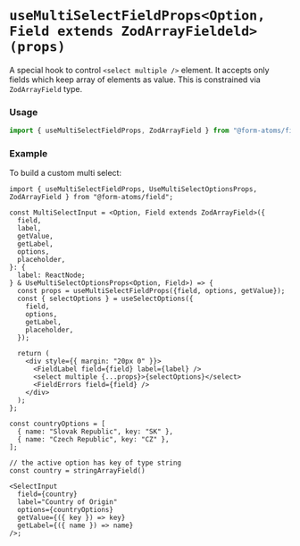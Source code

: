 
<Meta title="hooks/useMultiSelectFieldProps" />

# `useMultiSelectFieldProps<Option, Field extends ZodArrayFieldeld>(props)`

A special hook to control `<select multiple />` element. It accepts only fields which keep array of elements as value.
This is constrained via `ZodArrayField` type.

### Usage

```ts
import { useMultiSelectFieldProps, ZodArrayField } from "@form-atoms/field";
```

### Example

To build a custom multi select:

```tsx
import { useMultiSelectFieldProps, UseMultiSelectOptionsProps, ZodArrayField } from "@form-atoms/field";

const MultiSelectInput = <Option, Field extends ZodArrayField>({
  field,
  label,
  getValue,
  getLabel,
  options,
  placeholder,
}: {
  label: ReactNode;
} & UseMultiSelectOptionsProps<Option, Field>) => {
  const props = useMultiSelectFieldProps({field, options, getValue});
  const { selectOptions } = useSelectOptions({
    field,
    options,
    getLabel,
    placeholder,
  });

  return (
    <div style={{ margin: "20px 0" }}>
      <FieldLabel field={field} label={label} />
      <select multiple {...props}>{selectOptions}</select>
      <FieldErrors field={field} />
    </div>
  );
};

const countryOptions = [
  { name: "Slovak Republic", key: "SK" },
  { name: "Czech Republic", key: "CZ" },
];

// the active option has key of type string
const country = stringArrayField()

<SelectInput
  field={country}
  label="Country of Origin"
  options={countryOptions}
  getValue={({ key }) => key}
  getLabel={({ name }) => name}
/>;
```
